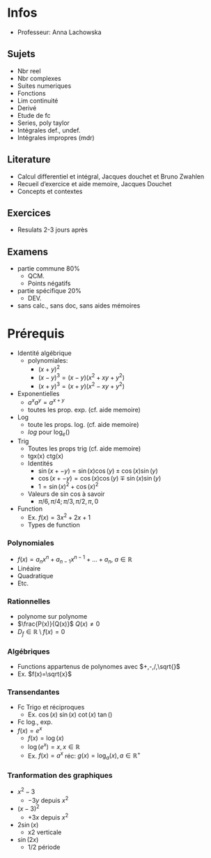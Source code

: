 # Infos

* Professeur: Anna Lachowska


## Sujets

* Nbr reel
* Nbr complexes
* Suites numeriques
* Fonctions
* Lim continuité
* Derivé
* Etude de fc
* Series, poly taylor
* Intégrales def., undef.
* Intégrales impropres (mdr)


## Literature

* Calcul differentiel et intégral, Jacques douchet et Bruno Zwahlen
* Recueil d'exercice et aide memoire, Jacques Douchet
* Concepts et contextes

## Exercices

* Resulats 2-3 jours après

## Examens

* partie commune 80%
	- QCM.
	- Points négatifs
* partie spécifique 20%
	- DEV.
* sans calc., sans doc, sans aides mémoires


# Prérequis

* Identité algébrique
	* polynomiales:
	  	- $(x+y)^2$
		- $(x-y)^3 = (x-y)(x^2+xy+y^2)$
		- $(x+y)^3 = (x+y)(x^2-xy+y^2)$
* Exponentielles
	* $a^xa^y = a ^{x+y}$
	* toutes les prop. exp. (cf. aide memoire)
* Log
	* toute les props. log. (cf. aide memoire)
	* $log$ pour $\log_e()$
* Trig
	* Toutes les props trig (cf. aide memoire)
	* tgx(x) ctg(x)
	* Identités
		* $\sin(x+-y)=\sin(x)\cos(y)\pm\cos(x)\sin(y)$
		* $\cos(x+-y)=\cos(x)\cos(y)\mp\sin(x)\sin(y)$
		* $1 = \sin(x)^2 + \cos(x)^2$
	* Valeurs de sin cos à savoir
		* $\pi/6,\pi/4;\pi/3,\pi/2,\pi,0$
* Function
	* Ex. $f(x)=3x^2+2x+1$
	* Types de function

### Polynomiales
* $f(x)=a_nx^n+a_{n-1}x^{n-1}+...+a_n$, $a \in \mathbb{R}$
* Linéaire
* Quadratique
* Etc.

###  Rationnelles
* polynome sur polynome
* $\frac{P(x)}{Q(x)}$ $Q(x) \neq 0$
* $D_f \in \mathbb{R} \setminus f(x)=0$

### Algébriques
* Functions appartenus de polynomes avec $+,-,/,\sqrt{}$
* Ex. $f(x)=\sqrt{x}$

### Transendantes
* Fc Trigo et réciproques
	* Ex. $\cos(x)$ $\sin(x)$ $\cot(x)$ $\tan()$
* Fc log., exp.
* $f(x) = e^x$
  	* $f(x) = \log(x)$
	* $\log(e^x) = x, x \in \mathbb{R}$ 
	* Ex. $f(x) = a^x$ réc: $g(x) = \log_a(x), a \in \mathbb{R}^+$

### Tranformation des graphiques
* $x^2 - 3$
	* $-3y$ depuis $x^2$
* $(x-3)^2$
  	* $+3x$ depuis $x^2$
* $2\sin(x)$
  	- x2 verticale
* $\sin(2x)$
	- 1/2 période

